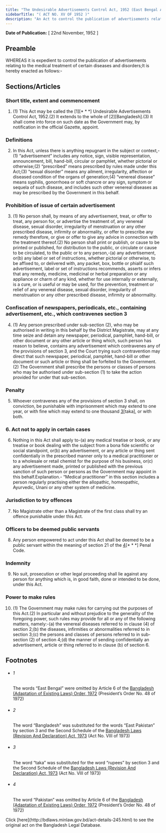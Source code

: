 ```yaml
---
title: "The Undesirable Advertisements Control Act, 1952 (East Bengal Act)"
sidebarTitle: "( ACT NO. XV OF 1952 )"
description: "An Act to control the publication of advertisements relating to the medical treatment of certain diseases and disorders. ♣"
---
```


**Date of Publication:** [ 22nd November, 1952 ]

## Preamble

WHEREAS it is expedient to control the publication of advertisements relating to the medical treatment of certain diseases and disorders;It is hereby enacted as follows:-

## Sections/Articles

### Short title, extent and commencement

1. (1) This Act may be called the [1][\* \* \*] Undesirable Advertisements Control Act, 1952.(2) It extends to the whole of [2][Bangladesh].(3) It shall come into force on such date as the Government may, by notification in the official Gazette, appoint.

### Definitions

2. In this Act, unless there is anything repugnant in the subject or context,-(1) “advertisement” includes any notice, sign, visible representation, announcement, bill, hand-bill, circular or pamphlet, whether pictorial or otherwise;(2) “prescribed” means prescribed by rules made under this Act;(3) “sexual disorder” means any ailment, irregularity, affection or diseased condition of the organs of generation;(4) “venereal disease” means syphilis, gonorrhoea or soft chancre or any sign, symptom or sequela of such disease, and includes such other venereal diseases as may be prescribed by the Government in this behalf.

### Prohibition of issue of certain advertisement

3. (1) No person shall, by means of any advertisement, treat, or offer to treat, any person for, or advertise the treatment of, any venereal disease, sexual disorder, irregularity of menstruation or any other prescribed disease, infirmity or abnormality, or offer to prescribe any remedy therefore, or give or offer to give any advice in connection with the treatment thereof.(2) No person shall print or publish, or cause to be printed or published, for distribution to the public, or circulate or cause to be circulated, to the public or to any person,-(a) any advertisement, or(b) any label or set of instructions, whether pictorial or otherwise, to be affixed to, or delivered with, any packet, box, bottle or phialif such advertisement, label or set of instructions recommends, asserts or infers that any remedy, medicine, medicinal or herbal preparation or any appliance or charm of any kind, whether for use internally or externally, is a cure, or is useful or may be used, for the prevention, treatment or relief of any venereal disease, sexual disorder, irregularity of menstruation or any other prescribed disease, infirmity or abnormality.

### Confiscation of newspapers, periodicals, etc., containing advertisement, etc., which contravenes section 3

4. (1) Any person prescribed under sub-section (2), who may be authorised in writing in this behalf by the District Magistrate, may at any time seize and detain any newspaper, periodical, pamphlet, hand-bill, or other document or any other article or thing which, such person has reason to believe, contains any advertisement which contravenes any of the provisions of section 3, and the Court trying such contravention may direct that such newspaper, periodical, pamphlet, hand-bill or other document or such article or thing shall be forfeited to the Government.(2) The Government shall prescribe the persons or classes of persons who may be authorised under sub-section (1) to take the action provided for under that sub-section.

### Penalty

5. Whoever contravenes any of the provisions of section 3 shall, on conviction, be punishable with imprisonment which may extend to one year, or with fine which may extend to one thousand [3](1)[taka], or with both.

### 6. Act not to apply in certain cases

6. Nothing in this Act shall apply to-(a) any medical treatise or book, or any treatise or book dealing with the subject from a bona fide scientific or social standpoint, or(b) any advertisement, or any article or thing sent confidentially in the prescribed manner only to a medical practitioner or to a wholesale or retail chemist for the purpose of his business, or(c) any advertisement made, printed or published with the previous sanction of such person or persons as the Government may appoint in this behalf.Explanation.- “Medical practitioner” in this section includes a person regularly practising either the allopathic, homeopathic, Ayurvedic, Unani or any other system of medicine.

### Jurisdiction to try offences

7. No Magistrate other than a Magistrate of the first class shall try an offence punishable under this Act.

### Officers to be deemed public servants

8. Any person empowered to act under this Act shall be deemed to be a public servant within the meaning of section 21 of the [4](1)[\* \* \*] Penal Code.

### Indemnity

9. No suit, prosecution or other legal proceeding shall lie against any person for anything which is, in good faith, done or intended to be done, under this Act.

### Power to make rules

10. (1) The Government may make rules for carrying out the purposes of this Act.(2) In particular and without prejudice to the generality of the foregoing power, such rules may provide for all or any of the following matters, namely:-(a) the venereal diseases referred to in clause (4) of section 2;(b) the diseases, infirmities or abnormalities referred to in section 3;(c) the persons and classes of persons referred to in sub-section (2) of section 4;(d) the manner of sending confidentially an advertisement, article or thing referred to in clause (b) of section 6.

## Footnotes

- ###### 1

  The words “East Bengal” were omitted by Article 6 of the [Bangladesh (Adaptation of Existing Laws) Order, 1972](/laws/act-388 "Bangladesh (Adaptation of Existing Laws) Order, 1972 ") (President’s Order No. 48 of 1972)

- ###### 2

  The word “Bangladesh” was substituted for the words “East Pakistan” by section 3 and the Second Schedule of the [Bangladesh Laws (Revision And Declaration) Act, 1973](/laws/act-430 "Bangladesh Laws (Revision And Declaration) Act, 1973") (Act No. VIII of 1973)

- ###### 3

  The word “taka” was substituted for the word “rupees” by section 3 and the Second Schedule of the [Bangladesh Laws (Revision And Declaration) Act, 1973](/laws/act-430 "Bangladesh Laws (Revision And Declaration) Act, 1973") (Act No. VIII of 1973)

- ###### 4

  The word “Pakistan” was omitted by Article 6 of the [Bangladesh (Adaptation of Existing Laws) Order, 1972](/laws/act-388 "Bangladesh (Adaptation of Existing Laws) Order, 1972 ") (President’s Order No. 48 of 1972)

<Note>
  Click [here](http://bdlaws.minlaw.gov.bd/act-details-245.html) to see the original act on the Bangladesh Legal Database.
</Note>
